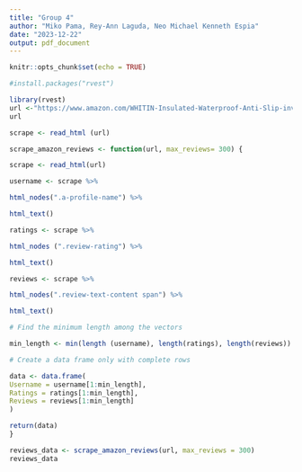 ```yaml
---
title: "Group 4"
author: "Miko Pama, Rey-Ann Laguda, Neo Michael Kenneth Espia"
date: "2023-12-22"
output: pdf_document
---
```


```r
knitr::opts_chunk$set(echo = TRUE)
```

```r

#install.packages("rvest")

library(rvest)
url <-"https://www.amazon.com/WHITIN-Insulated-Waterproof-Anti-Slip-invierno/dp/B08CVSLG82/ref=sr_1_2_sspa?qid=1703285296&s=fashion-mens-intl-ship&sr=1-2-spons&sp_csd=d2lkZ2V0TmFtZT1zcF9hdGZfYnJvd3Nl&psc=1"
url

scrape <- read_html (url)
```
```r

scrape_amazon_reviews <- function(url, max_reviews= 300) {

scrape <- read_html(url)

username <- scrape %>%

html_nodes(".a-profile-name") %>%

html_text()

ratings <- scrape %>%

html_nodes (".review-rating") %>%

html_text()

reviews <- scrape %>%

html_nodes(".review-text-content span") %>%

html_text()

# Find the minimum length among the vectors

min_length <- min(length (username), length(ratings), length(reviews))

# Create a data frame only with complete rows 

data <- data.frame(
Username = username[1:min_length], 
Ratings = ratings[1:min_length],
Reviews = reviews[1:min_length]
)

return(data)
}

reviews_data <- scrape_amazon_reviews(url, max_reviews = 300)
reviews_data
```